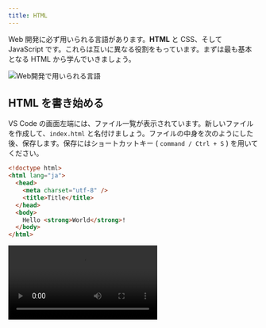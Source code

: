 ```yaml
---
title: HTML
---
```



Web 開発に必ず用いられる言語があります。<Term type="html">**HTML**</Term> と CSS、そして JavaScript です。これらは互いに異なる役割をもっています。まずは最も基本となる <Term type="html">HTML</Term> から学んでいきましょう。

![Web開発で用いられる言語](./web-development-languages.drawio.svg)

## <Term type="html">HTML</Term> を書き始める

VS Code の画面左端には、ファイル一覧が表示されています。新しいファイルを作成して、`index.html` と名付けましょう。ファイルの中身を次のようにした後、保存します。保存にはショートカットキー ( `command / Ctrl + S` ) を用いてください。

```html title="index.html"
<!doctype html>
<html lang="ja">
  <head>
    <meta charset="utf-8" />
    <title>Title</title>
  </head>
  <body>
    Hello <strong>World</strong>!
  </body>
</html>
```

<video src={createFileVideo} controls />

## ブラウザで <Term type="html">HTML</Term> ファイルを開く

前頁で作成したフォルダを開き、`index.html` が作成されていることを確認しましょう。このファイルをダブルクリックして開きます。`Hello World!` (`World`の部分だけ太字) が表示されましたか？

<video src={openInBrowserVideo} controls />

:::info 拡張子

VS Code 上で作成したファイルは `index.html` でした。しかしながら、Windows でフォルダの中身を見ると `index` しか表示されません（Mac の場合は正しく表示されます）。なぜでしょうか？

ファイル名の `.` (ピリオド) 以降の部分は<Term type="fileExtension">**拡張子**</Term>と呼ばれ、ファイルの種類を識別するために用いられることが多いです。先ほど `index.html` という名前のファイルを作成したのは、<Term type="html">HTML</Term>ファイルであることを明示するためです。

実は Windows では、拡張子は標準で表示されません。下の動画を参考に、拡張子を表示する設定に変更しておきましょう。

<video src={showFileExtensionsVideo} controls />

:::

## <Term type="html">HTML</Term> の構造

それでは、先ほどのファイルの中身を見ていきましょう。

`<strong>World</strong>` の部分に注目してください。

<Term type="html">HTML</Term> ファイルは、文書に意味を持たせるために、<Term type="tag">**タグ**</Term>と呼ばれる構造を持つことができます。<Term type="tag">タグ</Term>は、`<tag>` のような、`<` と `>` で囲まれた英数字のまとまりです。

<Term type="tag">タグ</Term>は、`<tag>内容</tag>` のように、
<Term type="tag">タグ</Term>名の先頭にスラッシュを付けるか否かの区別により
<Term type="startTag">**開始タグ**</Term>と
<Term type="endTag">**終了タグ**</Term>
に分かれ、内部にテキストや別のタグを挟み込むことができます。
<Term type="startTag">開始タグ</Term>から<Term type="endTag">終了タグ</Term>
までのまとまりを<Term type="element">**要素**</Term>といいます。

`body` 要素の中身を書き換え、次のようにしてみましょう。

<!-- prettier-ignore -->
```html title="index.html"
<!doctype html>
<html lang="ja">
  <head>
    <meta charset="utf-8" />
    <title>Title</title>
  </head>
  <body>
    Hello <a href="https://www.google.com/"><strong>World</strong></a>!
  </body>
</html>
```

繰り返しになりますが、<Term type="html">HTML</Term> を編集したら、`command / Ctrl + S` キーを押してファイルを保存します。ファイル名の横に表示されている丸い記号が消えたら保存が完了しています。

![ファイルを保存する](./save-file.png)

:::tip ショートカットキー

ショートカットキーがうまく押せませんか？ `command / Ctrl + S` はよく、「`command (macOS)` または `Ctrl (Windows)` キーと `S` キーを同時に押す」と言われますが、実は同時に押すと半分くらいの確率で失敗します。`command / Ctrl` キーを押した後、キーから指を離す前に `S` キーを押しましょう。

ショートカットキーを使いこなせるようになると、パソコンの操作速度が飛躍的に上昇します。慣れている人がパソコンを操作しているのを見たら、ぜひ後ろから覗き込んでみましょう。便利そうなショートカットキーを使っている人がいたら身に付けるようにすると良いです。

:::

保存したら、ブラウザの更新ボタンを押して、ページを再読み込みします。

<video src={reloadBrowserVideo} autoPlay muted loop controls />

`<a href="https://www.google.com/">～</a>` は **`a` <Term type="element">要素</Term>** です。<Term type="startTag">開始タグ</Term>の中に `href="https://www.google.com/"` という部分があります。これが<Term type="attribute">**属性**</Term>です。<Term type="attribute">属性</Term>は、<Term type="startTag">開始タグ</Term> の中に `属性名="値"` のように記述され、<Term type="element">要素</Term>の特徴を表します。`a` <Term type="element">要素</Term>の **`href` <Term type="attribute">属性</Term>**は、ハイパーリンクのリンク先を表す<Term type="attribute">属性</Term>です。

これにより、ハイパーリンクが設定されます。この例では `a` <Term type="element">要素</Term>の中に `strong` <Term type="element">要素</Term>が含まれています。このように、HTML タグは<Term type="htmlNest">**ネスト**</Term>させることにより、効果を重ね掛けすることができます。

![ネストされた要素](./nested-elements.png)

## <Term type="html">HTML</Term> の文法

それでは、作成した <Term type="html">HTML</Term> をもう一度見直してみましょう。

すべての <Term type="html">HTML</Term> ファイルは、

```html title="index.html"
<!doctype html>
```

という、「このファイルは <Term type="html">HTML</Term> ファイルだ！」と宣言する定型句から始まります。

続けて記述されるのは `<html lang="ja">` 、つまり **`html` <Term type="element">要素</Term>** です。<Term type="html">HTML</Term> は、この `html` <Term type="element">要素</Term>を根とした木構造になっています。このため、`html` <Term type="tag">タグ</Term>の閉じ<Term type="tag">タグ</Term>はファイルの末尾に現れます。

`html` <Term type="element">要素</Term>の直属の子<Term type="element">要素</Term>は、**`head` <Term type="element">要素</Term>**と**`body` <Term type="element">要素</Term>**の二つだけです。このうち、後者 (`body` <Term type="element">要素</Term>) が実際にブラウザの表示領域上に表示されることになります。

![HTMLの構造](./html-structure.drawio.svg)

:::info

ブラウザの画面内に表示される情報を表すのは `body` <Term type="element">要素</Term>中だけなので、<Term type="html">HTML</Term> ファイルの編集は通常 `body` <Term type="element">要素</Term>内部が中心となります。このドキュメントでも、これ以降掲載する <Term type="html">HTML</Term> のサンプルコードは `body` <Term type="element">要素</Term>内部のみを記述することとします。

:::

## 課題

単一の HTML ファイルのみを使用して、遠足の持ち物リストを作成してみましょう。お弁当は何よりも重要なので太字にしましょう。

![簡単な課題の例](./easier-task-sample.png)

### ヒント

箇条書きを作るときには、単に「・」と書くのではなく箇条書き用のタグを使います。「HTML 箇条書き」などと検索してみましょう。

<Answer title="持ち物リスト">

```html
<!doctype html>
<html lang="ja">
  <head>
    <meta charset="utf-8" />
    <title>Title</title>
  </head>
  <body>
    <h1>遠足の持ち物</h1>
    <ul>
      <li><strong>お弁当</strong></li>
      <li>水筒</li>
      <li>タオル</li>
      <li>レジャーシート</li>
    </ul>
  </body>
</html>
```

<ViewSource url={import.meta.url} path="_samples/excursion" />

</Answer>

## 課題 (時間が余った場合)

単一の HTML ファイルのみを使用して、下のようなフォームを作成してみましょう。いきなり飛躍した感がありますが、やることは単純で、ひたすら HTML タグを並べるのみです。

![課題の例](task-sample.png)

### ヒント

- `ID` や `パスワード` といった文字が表形式に並んでいます。`table` タグで実現できます。
- テキストボックスは `input` タグで作成できます。
- 最後の箇条書きには `ul` タグや `li` タグを使用しています。

<Answer title="フォーム">

```html
<!doctype html>
<html lang="ja">
  <head>
    <meta charset="utf-8" />
    <title>課題: HTMLのみを使用してフォームを作成する</title>
  </head>
  <body>
    <p>新規登録</p>
    <table>
      <tr>
        <th>ID</th>
        <td><input type="text" /></td>
      </tr>
      <tr>
        <th>パスワード</th>
        <td><input type="password" /></td>
      </tr>
    </table>
    <ul>
      <li>IDは他のユーザーと重複させることはできません。</li>
      <li>パスワードは8文字以上です。</li>
    </ul>
  </body>
</html>
```

<ViewSource url={import.meta.url} path="_samples/form" />

</Answer>
